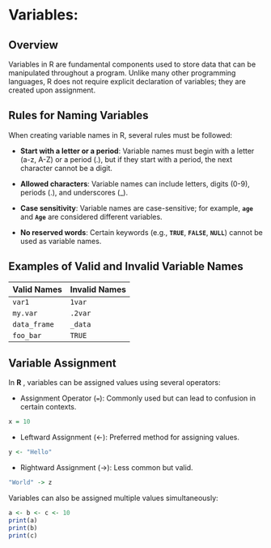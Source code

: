 # Variables:

## Overview

Variables in R are fundamental components used to store data that can be manipulated throughout a program. Unlike many other programming languages, R does not require explicit declaration of variables; they are created upon assignment.

## Rules for Naming Variables

When creating variable names in R, several rules must be followed:

-   **Start with a letter or a period**: Variable names must begin with a letter (a-z, A-Z) or a period (.), but if they start with a period, the next character cannot be a digit.

-   **Allowed characters**: Variable names can include letters, digits (0-9), periods (.), and underscores (\_).

-   **Case sensitivity**: Variable names are case-sensitive; for example, **`age`** and **`Age`** are considered different variables.

-   **No reserved words**: Certain keywords (e.g., **`TRUE`**, **`FALSE`**, **`NULL`**) cannot be used as variable names.

## **Examples of Valid and Invalid Variable Names**

| Valid Names  | Invalid Names |
|--------------|---------------|
| `var1`       | `1var`        |
| `my.var`     | `.2var`       |
| `data_frame` | `_data`       |
| `foo_bar`    | `TRUE`        |

## **Variable Assignment**

In **R** , variables can be assigned values using several operators:

-   Assignment Operator (`=`): Commonly used but can lead to confusion in certain contexts.

```r
x = 10
```

-   Leftward Assignment (\<-): Preferred method for assigning values.

```r
y <- "Hello"

```

-   Rightward Assignment (-\>): Less common but valid.

```r
"World" -> z
```

Variables can also be assigned multiple values simultaneously:
```r
a <- b <- c <- 10
print(a)
print(b)
print(c)
```
